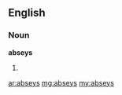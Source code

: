 ==English==

===Noun===
'''abseys'''

# {{plural of|[[absey]]}}

[[ar:abseys]]
[[mg:abseys]]
[[my:abseys]]